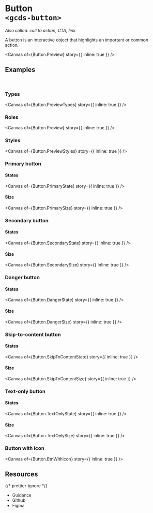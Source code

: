 
<Meta of={Button} name="Overview" />

# Button<br/>`<gcds-button>`

_Also called: call to action, CTA, link._

A button is an interactive object that highlights an important or common action.

<Canvas of={Button.Preview} story={{ inline: true }} />

## Examples

<br />

### Types

<Canvas of={Button.PreviewTypes} story={{ inline: true }} />

### Roles

<Canvas of={Button.Preview} story={{ inline: true }} />

### Styles

<Canvas of={Button.PreviewStyles} story={{ inline: true }} />

### Primary button

#### States

<Canvas of={Button.PrimaryState} story={{ inline: true }} />

#### Size

<Canvas of={Button.PrimarySize} story={{ inline: true }} />

### Secondary button

#### States

<Canvas of={Button.SecondaryState} story={{ inline: true }} />

#### Size

<Canvas of={Button.SecondarySize} story={{ inline: true }} />

### Danger button

#### States

<Canvas of={Button.DangerState} story={{ inline: true }} />

#### Size

<Canvas of={Button.DangerSize} story={{ inline: true }} />

### Skip-to-content button

#### States

<Canvas of={Button.SkipToContentState} story={{ inline: true }} />

#### Size

<Canvas of={Button.SkipToContentSize} story={{ inline: true }} />

### Text-only button

#### States

<Canvas of={Button.TextOnlyState} story={{ inline: true }} />

#### Size

<Canvas of={Button.TextOnlySize} story={{ inline: true }} />

### Button with icon

<Canvas of={Button.BtnWithIcon} story={{ inline: true }} />

## Resources

{/* prettier-ignore */}
<ul>
  <li>
    <gcds-button type="link" button-style="text-only" href="https://design-system.alpha.canada.ca/en/components/button/" target="_blank">Guidance</gcds-button>
  </li>
  <li>
    <gcds-button type="link" button-style="text-only" href="https://github.com/cds-snc/gcds-components/tree/main/packages/web/src/components/gcds-button" target="_blank">Github</gcds-button>
  </li>
  <li>
    <gcds-button type="link" button-style="text-only" href="https://www.figma.com/file/mh2maMG2NBtk41k1O1UGHV/Canadian-Digital-Service%E2%80%A8---GC-Design-System?node-id=817-4607&t=CvcydrJWvNLwlAvY-0" target="_blank">Figma</gcds-button>
  </li>
</ul>

